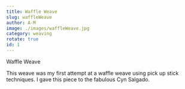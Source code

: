 ```yaml
---
title: Waffle Weave
slug: waffleWeave
author: A-M
image: ./images/waffleWeave.jpg
category: weaving
rotate: true
id: 1
---
```


<div className="main-page-container">
  <p className="main-page-header">Waffle Weave</p>

  <p className="post-text">
 This weave was my first attempt at a waffle weave using pick up stick techniques. I gave this piece to the fabulous Cyn Salgado.
  </p>

</div>



